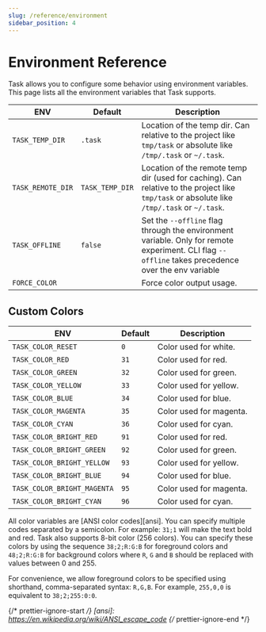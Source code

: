 ```yaml
---
slug: /reference/environment
sidebar_position: 4
---
```


# Environment Reference

Task allows you to configure some behavior using environment variables. This
page lists all the environment variables that Task supports.

| ENV               | Default         | Description                                                                                                                                        |
|-------------------|-----------------|----------------------------------------------------------------------------------------------------------------------------------------------------|
| `TASK_TEMP_DIR`   | `.task`         | Location of the temp dir. Can relative to the project like `tmp/task` or absolute like `/tmp/.task` or `~/.task`.                                  |
| `TASK_REMOTE_DIR` | `TASK_TEMP_DIR` | Location of the remote temp dir (used for caching). Can relative to the project like `tmp/task` or absolute like `/tmp/.task` or `~/.task`.        |
| `TASK_OFFLINE`    | `false`         | Set the `--offline` flag through the environment variable. Only for remote experiment. CLI flag `--offline` takes precedence over the env variable |
| `FORCE_COLOR`     |                 | Force color output usage.                                                                                                                          |

## Custom Colors

| ENV                         | Default | Description             |
|-----------------------------|---------|-------------------------|
| `TASK_COLOR_RESET`          | `0`     | Color used for white.   |
| `TASK_COLOR_RED`            | `31`    | Color used for red.     |
| `TASK_COLOR_GREEN`          | `32`    | Color used for green.   |
| `TASK_COLOR_YELLOW`         | `33`    | Color used for yellow.  |
| `TASK_COLOR_BLUE`           | `34`    | Color used for blue.    |
| `TASK_COLOR_MAGENTA`        | `35`    | Color used for magenta. |
| `TASK_COLOR_CYAN`           | `36`    | Color used for cyan.    |
| `TASK_COLOR_BRIGHT_RED`     | `91`    | Color used for red.     |
| `TASK_COLOR_BRIGHT_GREEN`   | `92`    | Color used for green.   |
| `TASK_COLOR_BRIGHT_YELLOW`  | `93`    | Color used for yellow.  |
| `TASK_COLOR_BRIGHT_BLUE`    | `94`    | Color used for blue.    |
| `TASK_COLOR_BRIGHT_MAGENTA` | `95`    | Color used for magenta. |
| `TASK_COLOR_BRIGHT_CYAN`    | `96`    | Color used for cyan.    |

All color variables are [ANSI color codes][ansi]. You can specify multiple codes
separated by a semicolon. For example: `31;1` will make the text bold and red.
Task also supports 8-bit color (256 colors). You can specify these colors by
using the sequence `38;2;R:G:B` for foreground colors and `48;2;R:G:B` for
background colors where `R`, `G` and `B` should be replaced with values between
0 and 255.

For convenience, we allow foreground colors to be specified using shorthand,
comma-separated syntax: `R,G,B`. For example, `255,0,0` is equivalent to
`38;2;255:0:0`.

{/* prettier-ignore-start */}
[ansi]: https://en.wikipedia.org/wiki/ANSI_escape_code
{/* prettier-ignore-end */}
